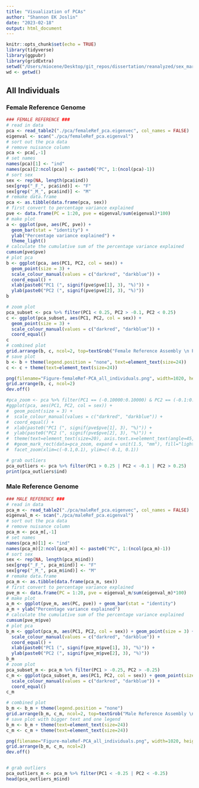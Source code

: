 ```yaml
---
title: "Visualization of PCAs"
author: "Shannon EK Joslin"
date: "2023-02-18"
output: html_document
---
```


```r
knitr::opts_chunk$set(echo = TRUE)
library(tidyverse)
library(ggpubr)
library(gridExtra)
setwd("/Users/miocene/Desktop/git_repos/dissertation/reanalyzed/sex_marker/SexFindR/step2-gwas")
wd <- getwd()
```

## All Individuals

### Female Reference Genome

```r
### FEMALE REFERENCE ###
# read in data
pca <- read_table2("./pca/femaleRef_pca.eigenvec", col_names = FALSE)
eigenval <- scan("./pca/femaleRef_pca.eigenval")
# sort out the pca data
# remove nuisance column
pca <- pca[,-1]
# set names
names(pca)[1] <- "ind"
names(pca)[2:ncol(pca)] <- paste0("PC", 1:(ncol(pca)-1))
# sort sex
sex <- rep(NA, length(pca$ind))
sex[grep("_F_", pca$ind)] <- "F"
sex[grep("_M_", pca$ind)] <- "M"
# remake data.frame
pca <- as.tibble(data.frame(pca, sex))
# first convert to percentage variance explained
pve <- data.frame(PC = 1:20, pve = eigenval/sum(eigenval)*100)
# make plot
a <- ggplot(pve, aes(PC, pve)) +
  geom_bar(stat = "identity") +
  ylab("Percentage variance explained") +
  theme_light()
# calculate the cumulative sum of the percentage variance explained
cumsum(pve$pve)
# plot pca
b <- ggplot(pca, aes(PC1, PC2, col = sex)) +
  geom_point(size = 3) +
  scale_colour_manual(values = c("darkred", "darkblue")) +
  coord_equal() +
  xlab(paste0("PC1 (", signif(pve$pve[1], 3), "%)")) +
  ylab(paste0("PC2 (", signif(pve$pve[2], 3), "%)"))
b

# zoom plot
pca_subset <- pca %>% filter(PC1 < 0.25, PC2 > -0.1, PC2 < 0.25)
c <- ggplot(pca_subset, aes(PC1, PC2, col = sex)) +
  geom_point(size = 3) +
  scale_colour_manual(values = c("darkred", "darkblue")) +
  coord_equal()
c
# combined plot
grid.arrange(b, c, ncol=2, top=textGrob("Female Reference Assembly \n Principal Component Analysis of All Indivduals"))
# save plot
b <- b + theme(legend.position = "none", text=element_text(size=24))
c <- c + theme(text=element_text(size=24))

png(filename="Figure-femaleRef-PCA_all_individuals.png", width=1020, height=570)
grid.arrange(b, c, ncol=2)
dev.off()

#pca_zoom <- pca %>% filter(PC1 == (-0.10000:0.10000) & PC2 == (-0.1:0.1))
#ggplot(pca, aes(PC1, PC2, col = sex)) +
#  geom_point(size = 3) +
#  scale_colour_manual(values = c("darkred", "darkblue")) +
#  coord_equal() +
#  xlab(paste0("PC1 (", signif(pve$pve[1], 3), "%)")) +
#  ylab(paste0("PC2 (", signif(pve$pve[2], 3), "%)")) +
#  theme(text=element_text(size=20), axis.text.x=element_text(angle=45, hjust=1)) +
#  #geom_mark_rect(data=pca_zoom, expand = unit(1.5, "mm"), fill="lightgreen") +
#  facet_zoom(xlim=c(-0.1,0.1), ylim=c(-0.1, 0.1))

# grab outliers
pca_outliers <- pca %>% filter(PC1 > 0.25 | PC2 < -0.1 | PC2 > 0.25)
print(pca_outliers$ind)
```


### Male Reference Genome

```r
### MALE REFERENCE ###
# read in data
pca_m <- read_table2("./pca/maleRef_pca.eigenvec", col_names = FALSE)
eigenval_m <- scan("./pca/maleRef_pca.eigenval")
# sort out the pca data
# remove nuisance column
pca_m <- pca_m[,-1]
# set names
names(pca_m)[1] <- "ind"
names(pca_m)[2:ncol(pca_m)] <- paste0("PC", 1:(ncol(pca_m)-1))
# sort sex
sex <- rep(NA, length(pca_m$ind))
sex[grep("_F_", pca_m$ind)] <- "F"
sex[grep("_M_", pca_m$ind)] <- "M"
# remake data.frame
pca_m <- as.tibble(data.frame(pca_m, sex))
# first convert to percentage variance explained
pve_m <- data.frame(PC = 1:20, pve = eigenval_m/sum(eigenval_m)*100)
# make plot
a_m <- ggplot(pve_m, aes(PC, pve)) + geom_bar(stat = "identity")
a_m + ylab("Percentage variance explained")
# calculate the cumulative sum of the percentage variance explained
cumsum(pve_m$pve)
# plot pca
b_m <- ggplot(pca_m, aes(PC1, PC2, col = sex)) + geom_point(size = 3) +
  scale_colour_manual(values = c("darkred", "darkblue")) +
  coord_equal() +
  xlab(paste0("PC1 (", signif(pve_m$pve[1], 3), "%)")) + 
  ylab(paste0("PC2 (", signif(pve_m$pve[2], 3), "%)"))
b_m
# zoom plot
pca_subset_m <- pca_m %>% filter(PC1 > -0.25, PC2 > -0.25)
c_m <- ggplot(pca_subset_m, aes(PC1, PC2, col = sex)) + geom_point(size = 3) + 
  scale_colour_manual(values = c("darkred", "darkblue")) + 
  coord_equal()
c_m

# combined plot
b_m <- b_m + theme(legend.position = "none")
grid.arrange(b_m, c_m, ncol=2, top=textGrob("Male Reference Assembly \n Principal Component Analysis of All Indivduals"))
# save plot with bigger text and one legend
b_m <- b_m + theme(text=element_text(size=24))
c_m <- c_m + theme(text=element_text(size=24))

png(filename="Figure-maleRef-PCA_all_individuals.png", width=1020, height=570)
grid.arrange(b_m, c_m, ncol=2)
dev.off()


# grab outliers
pca_outliers_m <- pca_m %>% filter(PC1 < -0.25 | PC2 < -0.25)
head(pca_outliers_m$ind)
```





